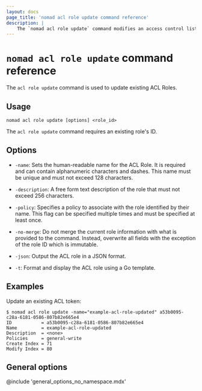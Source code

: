 ```yaml
---
layout: docs
page_title: 'nomad acl role update command reference'
description: |
    The `nomad acl role update` command modifies an access control list (ACL) role. Modify name, description, and associated policy.
---
```


# `nomad acl role update` command reference

The `acl role update` command is used to update existing ACL Roles.

## Usage

```plaintext
nomad acl role update [options] <role_id>
```

The `acl role update` command requires an existing role's ID.

## Options

- `-name`: Sets the human-readable name for the ACL Role. It is required and
  can contain alphanumeric characters and dashes. This name must be unique and
  must not exceed 128 characters.

- `-description`: A free form text description of the role that must not exceed
  256 characters.

- `-policy`: Specifies a policy to associate with the role identified by their
  name. This flag can be specified multiple times and must be specified at
  least once.

- `-no-merge`: Do not merge the current role information with what is provided
  to the command. Instead, overwrite all fields with the exception of the role
  ID which is immutable.

- `-json`: Output the ACL role in a JSON format.

- `-t`: Format and display the ACL role using a Go template.

## Examples

Update an existing ACL token:

```shell-session
$ nomad acl role update -name="example-acl-role-updated" a53b0095-c28a-6181-0586-807b82e665e4
ID           = a53b0095-c28a-6181-0586-807b82e665e4
Name         = example-acl-role-updated
Description  = <none>
Policies     = general-write
Create Index = 71
Modify Index = 80
```

## General options

@include 'general_options_no_namespace.mdx'
